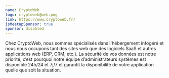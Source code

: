 ```yaml
---
name: CryptoWeb
logo: cryptoweb@web.png
link: https://www.cryptoweb.fr/
isMeetupSponsor: true
sponsor: disabled
---
```


Chez CryptoWeb, nous sommes spécialisés dans l'hébergement infogéré et nous nous occupons tant des sites web que des logiciels SaaS et autres applications web (ERP, CRM, etc.).
La sécurité de vos données est notre priorité, c’est pourquoi notre équipe d’administrateurs systèmes est disponible 24h/24 et 7j/7 et garantit la disponibilité de votre application quelle que soit la situation.